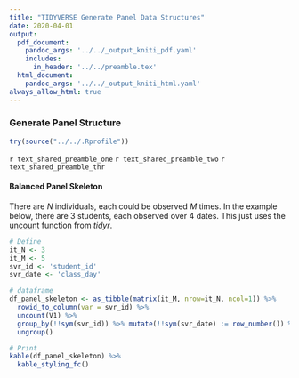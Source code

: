 ```yaml
---
title: "TIDYVERSE Generate Panel Data Structures"
date: 2020-04-01
output:
  pdf_document:
    pandoc_args: '../../_output_kniti_pdf.yaml'
    includes:
      in_header: '../../preamble.tex'
  html_document:
    pandoc_args: '../../_output_kniti_html.yaml'
always_allow_html: true
---
```


### Generate Panel Structure

```r
try(source("../../.Rprofile"))
```

`r text_shared_preamble_one`
`r text_shared_preamble_two`
`r text_shared_preamble_thr`

#### Balanced Panel Skeleton

There are $N$ individuals, each could be observed $M$ times. In the example below, there are 3 students, each observed over 4 dates. This just uses the [uncount](https://tidyr.tidyverse.org/reference/uncount.html) function from *tidyr*.

```r
# Define
it_N <- 3
it_M <- 5
svr_id <- 'student_id'
svr_date <- 'class_day'

# dataframe
df_panel_skeleton <- as_tibble(matrix(it_M, nrow=it_N, ncol=1)) %>%
  rowid_to_column(var = svr_id) %>%
  uncount(V1) %>%
  group_by(!!sym(svr_id)) %>% mutate(!!sym(svr_date) := row_number()) %>%
  ungroup()

# Print
kable(df_panel_skeleton) %>%
  kable_styling_fc()
```
